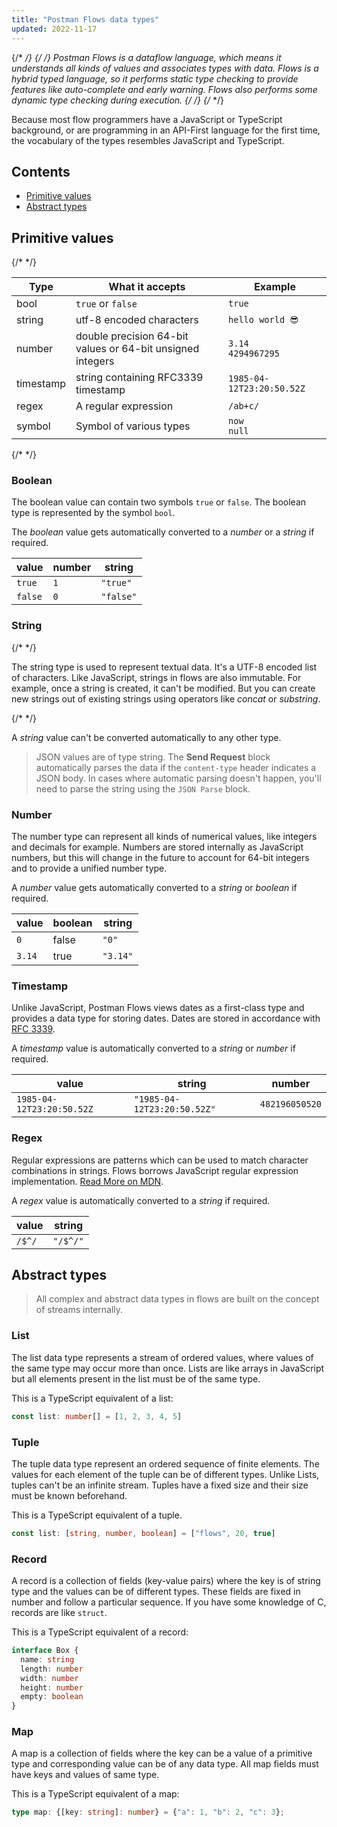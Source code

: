 ```yaml
---
title: "Postman Flows data types"
updated: 2022-11-17
---
```


{/* <!-- vale Postman.Spelling = NO --> */}
{/* <!-- vale Postman.Weasel = NO --> */}
Postman Flows is a dataflow language, which means it understands all kinds of values and associates types with data. Flows is a hybrid typed language, so it performs static type checking to provide features like auto-complete and early warning. Flows also performs some dynamic type checking during execution.
{/* <!-- vale Postman.Weasel = YES --> */}
{/* <!-- vale Postman.Spelling = YES --> */}

Because most flow programmers have a JavaScript or TypeScript background, or are programming in an API-First language for the first time, the vocabulary of the types resembles JavaScript and TypeScript.

## Contents

* [Primitive values](#primitive-values)
* [Abstract types](#abstract-types)

## Primitive values

{/* <!-- vale Postman.Spelling = NO --> */}

| Type                 | What it accepts                                           | Example                   |
| -------------------- | --------------------------------------------------------- | ------------------------- |
| bool                 | `true` or `false`                                     | `true`                    |
| string               | utf-8 encoded characters                                  | `hello world 😎`              |
| number               | double precision 64-bit values or 64-bit unsigned integers | `3.14` <br> `4294967295`  |
| timestamp            | string containing RFC3339 timestamp                       | `1985-04-12T23:20:50.52Z` |
| regex                | A regular expression                                      | `/ab+c/`                  |
| symbol               | Symbol of various types                                    | `now` <br> `null`      |

{/* <!-- vale Postman.Spelling = YES --> */}

### Boolean

The boolean value can contain two symbols `true` or `false`. The boolean type is represented by the symbol `bool`.

The _boolean_ value gets automatically converted to a _number_ or a _string_ if required.

| value   | number | string    |
| ------- | ------ | --------- |
| `true`  | `1`    | `"true"`  |
| `false` | `0`    | `"false"` |

### String

{/* <!-- vale Postman.Spelling = NO --> */}

The string type is used to represent textual data. It's a UTF-8 encoded list of characters. Like JavaScript, strings in flows are also immutable. For example, once a string is created, it can't be modified. But you can create new strings out of existing strings using operators like _concat_ or _substring_.

{/* <!-- vale Postman.Spelling = YES --> */}

A _string_ value can't be converted automatically to any other type.

> JSON values are of type string. The **Send Request** block automatically parses the data if the `content-type` header indicates a JSON body. In cases where automatic parsing doesn't happen, you'll need to parse the string using the `JSON Parse` block.

### Number

The number type can represent all kinds of numerical values, like integers and decimals for example. Numbers are stored internally as JavaScript numbers, but this will change in the future to account for 64-bit integers and to provide a unified number type.

A _number_ value gets automatically converted to a _string_ or _boolean_ if required.

| value  | boolean | string   |
| ------ | ------- | -------- |
| `0`    | false   | `"0"`    |
| `3.14` | true    | `"3.14"` |

### Timestamp

Unlike JavaScript, Postman Flows views dates as a first-class type and provides a data type for storing dates. Dates are stored in accordance with [RFC 3339](https://datatracker.ietf.org/doc/html/rfc3339).

A _timestamp_ value is automatically converted to a _string_ or _number_ if required.

| value                     | string                      | number         |
| ------------------------- | --------------------------- | -------------- |
| `1985-04-12T23:20:50.52Z` | `"1985-04-12T23:20:50.52Z"` | `482196050520` |

### Regex

Regular expressions are patterns which can be used to match character combinations in strings. Flows borrows JavaScript regular expression implementation. [Read More on MDN](https://developer.mozilla.org/en-US/docs/Web/JavaScript/Guide/Regular_Expressions).

A _regex_ value is automatically converted to a _string_ if required.

| value  | string   |
| ------ | -------- |
| `/$^/` | `"/$^/"` |

## Abstract types

> All complex and abstract data types in flows are built on the concept of streams internally.

### List

The list data type represents a stream of ordered values, where values of the same type may occur more than once. Lists are like arrays in JavaScript but all elements present in the list must be of the same type.

This is a TypeScript equivalent of a list:

```ts
const list: number[] = [1, 2, 3, 4, 5]
```

### Tuple

The tuple data type represent an ordered sequence of finite elements. The values for each element of the tuple can be of different types. Unlike Lists, tuples can't be an infinite stream. Tuples have a fixed size and their size must be known beforehand.

This is a TypeScript equivalent of a tuple.

```ts
const list: [string, number, boolean] = ["flows", 20, true]
```

### Record

A record is a collection of fields (key-value pairs) where the key is of string type and the values can be of different types. These fields are fixed in number and follow a particular sequence. If you have some knowledge of C, records are like `struct`.

This is a TypeScript equivalent of a record:

```ts
interface Box {
  name: string
  length: number
  width: number
  height: number
  empty: boolean
}
```

### Map

A map is a collection of fields where the key can be a value of a primitive type and
corresponding value can be of any data type. All map fields must have keys and values of same type.

This is a TypeScript equivalent of a map:

```ts
type map: {[key: string]: number} = {"a": 1, "b": 2, "c": 3};
```
